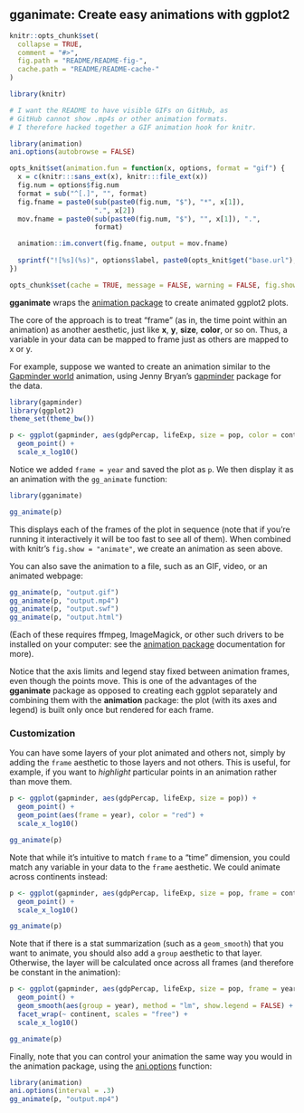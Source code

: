 ## gganimate: Create easy animations with ggplot2

<!-- README.md is generated from README.Rmd. Please edit that file -->

```r
knitr::opts_chunk$set(
  collapse = TRUE,
  comment = "#>",
  fig.path = "README/README-fig-",
  cache.path = "README/README-cache-"
)
```


```r
library(knitr)

# I want the README to have visible GIFs on GitHub, as
# GitHub cannot show .mp4s or other animation formats.
# I therefore hacked together a GIF animation hook for knitr.

library(animation)
ani.options(autobrowse = FALSE)

opts_knit$set(animation.fun = function(x, options, format = "gif") {
  x = c(knitr:::sans_ext(x), knitr:::file_ext(x))
  fig.num = options$fig.num
  format = sub("^[.]", "", format)
  fig.fname = paste0(sub(paste0(fig.num, "$"), "*", x[1]), 
                     ".", x[2])
  mov.fname = paste0(sub(paste0(fig.num, "$"), "", x[1]), ".", 
                     format)

  animation::im.convert(fig.fname, output = mov.fname)
  
  sprintf("![%s](%s)", options$label, paste0(opts_knit$get("base.url"), mov.fname))
})

opts_chunk$set(cache = TRUE, message = FALSE, warning = FALSE, fig.show = "animate")
```

**gganimate** wraps the [animation package](http://www.inside-r.org/packages/cran/animation/docs/animation) to create animated ggplot2 plots.

The core of the approach is to treat "frame" (as in, the time point within an animation) as another aesthetic, just like **x**, **y**, **size**, **color**, or so on. Thus, a variable in your data can be mapped to frame just as others are mapped to x or y.

For example, suppose we wanted to create an animation similar to the [Gapminder world](http://www.gapminder.org/world) animation, using Jenny Bryan's [gapminder](https://github.com/jennybc/gapminder) package for the data.

```r
library(gapminder)
library(ggplot2)
theme_set(theme_bw())
```

```r
p <- ggplot(gapminder, aes(gdpPercap, lifeExp, size = pop, color = continent, frame = year)) +
  geom_point() +
  scale_x_log10()
```

Notice we added `frame = year` and saved the plot as `p`. We then display it as an animation with the `gg_animate` function:

```r
library(gganimate)

gg_animate(p)
```

This displays each of the frames of the plot in sequence (note that if you're running it interactively it will be too fast to see all of them). When combined with knitr's `fig.show = "animate"`, we create an animation as seen above.

You can also save the animation to a file, such as an GIF, video, or an animated webpage:

```r
gg_animate(p, "output.gif")
gg_animate(p, "output.mp4")
gg_animate(p, "output.swf")
gg_animate(p, "output.html")
```

(Each of these requires ffmpeg, ImageMagick, or other such drivers to be installed on your computer: see the [animation package](http://www.inside-r.org/packages/cran/animation/docs/animation) documentation for more).

Notice that the axis limits and legend stay fixed between animation frames, even though the points move. This is one of the advantages of the **gganimate** package as opposed to creating each ggplot separately and combining them with the **animation** package: the plot (with its axes and legend) is built only once but rendered for each frame.

### Customization

You can have some layers of your plot animated and others not, simply by adding the `frame` aesthetic to those layers and not others. This is useful, for example, if you want to *highlight* particular points in an animation rather than move them. 

```r
p <- ggplot(gapminder, aes(gdpPercap, lifeExp, size = pop)) +
  geom_point() +
  geom_point(aes(frame = year), color = "red") +
  scale_x_log10()

gg_animate(p)
```

Note that while it's intuitive to match `frame` to a "time" dimension, you could match any variable in your data to the `frame` aesthetic. We could animate across continents instead:

```r
p <- ggplot(gapminder, aes(gdpPercap, lifeExp, size = pop, frame = continent)) +
  geom_point() +
  scale_x_log10()

gg_animate(p)
```

Note that if there is a stat summarization (such as a `geom_smooth`) that you want to animate, you should also add a `group` aesthetic to that layer. Otherwise, the layer will be calculated once across all frames (and therefore be constant in the animation):

```r
p <- ggplot(gapminder, aes(gdpPercap, lifeExp, size = pop, frame = year)) +
  geom_point() +
  geom_smooth(aes(group = year), method = "lm", show.legend = FALSE) +
  facet_wrap(~ continent, scales = "free") +
  scale_x_log10()

gg_animate(p)
```

Finally, note that you can control your animation the same way you would in the animation package, using the [ani.options](http://www.inside-r.org/packages/cran/animation/docs/ani.options) function:

```r
library(animation)
ani.options(interval = .3)
gg_animate(p, "output.mp4")
```

